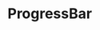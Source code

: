
<Meta title="Objects|ProgressBar" component={ProgressBar} />

# ProgressBar

<Preview>
  <Story name="default">
    <ProgressBar
      label={text("label", "Label")}
      total={text("total", "Total")}
      filling={number("filling", 50, {
        range: true,
        min: 0,
        max: 100,
      })}
      tooltip={text("tooltip", "Tooltip")}
      tooltipOnHover={boolean("tooltipOnHover", true)}
    />
  </Story>
</Preview>
